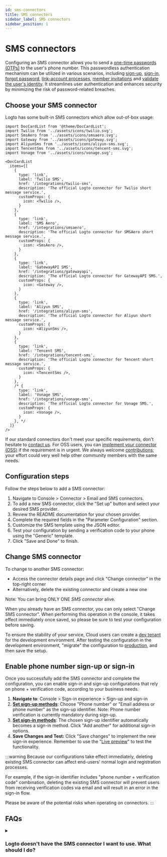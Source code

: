 ```yaml
---
id: sms-connectors
title: SMS connectors
sidebar_label: SMS connectors
sidebar_position: 1
---
```


# SMS connectors

Configuring an SMS connector allows you to send a [one-time passwords (OTPs)](https://auth.wiki/otp) to the user's phone number. This passwordless authentication mechanism can be utilized in various scenarios, including [sign-up](/end-user-flows/sign-up-and-sign-in/sign-up), [sign-in](/end-user-flows/sign-up-and-sign-in/sign-in), [forgot password](/end-user-flows/sign-up-and-sign-in/reset-password), [link-account processes](/end-user-flows/sign-up-and-sign-in/social-sign-in#account-linking), [member invitations](/end-user-flows/organization-experience/invite-organization-members) and [validate the user's identity](/end-user-flows/security-verification). It streamlines user authentication and enhances security by minimizing the risk of password-related breaches.

## Choose your SMS connector

Logto has some built-in SMS connectors which allow out-of-box usage:

```mdx-code-block
import DocCardList from '@theme/DocCardList';
import Twilio from '../assets/icons/twilio.svg';
import SmsAero from '../assets/icons/smsaero.svg';
import Gateway from '../assets/icons/gateway.svg';
import AliyunSms from '../assets/icons/aliyun-sms.svg';
import TencentSms from '../assets/icons/tencent-sms.svg';
import Vonage from '../assets/icons/vonage.svg';

<DocCardList
  items={[
    {
      type: 'link',
      label: 'Twilio SMS',
      href: '/integrations/twilio-sms',
      description: 'The official Logto connector for Twilio short message service.',
      customProps: {
        icon: <Twilio />,
      }
    },
    {
      type: 'link',
      label: 'SMS Aero',
      href: '/integrations/smsaero',
      description: 'The official Logto connector for SMSAero short message service.',
      customProps: {
        icon: <SmsAero />,
      }
    },
    {
      type: 'link',
      label: 'GatewayAPI SMS',
      href: '/integrations/gatewayapi',
      description: 'The official Logto connector for GatewayAPI SMS.',
      customProps: {
        icon: <Gateway />,
      }
    },
    {
      type: 'link',
      label: 'Aliyun SMS',
      href: '/integrations/aliyun-sms',
      description: 'The official Logto connector for Aliyun short message service.',
      customProps: {
        icon: <AliyunSms />,
      }
    },
    {
      type: 'link',
      label: 'Tencent SMS',
      href: '/integrations/tencent-sms',
      description: 'The official Logto connector for Tencent short message service.',
      customProps: {
        icon: <TencentSms />,
      }
    },
    /* {
      type: 'link',
      label: 'Vonage SMS',
      href: '/integrations/vonage-sms',
      description: 'The official Logto connector for Vonage SMS.',
      customProps: {
        icon: <Vonage />,
      }
    }, */
  ]}
/>
```

If our standard connectors don't meet your specific requirements, don't hesitate to [contact us](https://logto.productlane.com/roadmap). For OSS users, you can [implement your connector (OSS)](/logto-oss/develop-your-connector/implement-connectors#build-a-passwordless-connector) if the requirement is in urgent. We always welcome [contributions](/logto-oss/contribution); your effort could very well help other community members with the same needs.

## Configuration steps

Follow the steps below to add a SMS connector:

1. Navigate to <CloudLink to="/connectors/passwordless">Console > Connector > Email and SMS connectors</CloudLink>.
2. To add a new SMS connector, click the "Set up" button and select your desired SMS provider.
3. Review the README documentation for your chosen provider.
4. Complete the required fields in the "Parameter Configuration" section.
5. Customize the SMS template using the JSON editor.
6. Test your configuration by sending a verification code to your phone using the "Generic" template.
7. Click "Save and Done" to finish.

## Change SMS connector

To change to another SMS connector:

- Access the connector details page and click "Change connector" in the top-right corner
- Alternatively, delete the existing connector and create a new one

Note: You can bring ONLY ONE _SMS connector_ alive.

When you already have an SMS connector, you can only select "Change SMS connector". When performing this operation in the console, it takes effect immediately once saved, so please be sure to test your configuration before saving.

To ensure the stability of your service, Cloud users can create a [dev tenant](/logto-cloud/tenant-settings#development) for the development environment. After testing the configuration in the development environment, "migrate" the configuration to [production](/logto-cloud/tenant-settings#production), and then save the setup.

## Enable phone number sign-up or sign-in

Once you successfully add the SMS connector and complete the configuration, you can enable sign-in and sign-up configurations that rely on phone + verification code, according to your business needs.

1. **Navigate to**: <CloudLink to="/sign-in-experience/sign-up-and-sign-in">Console > Sign-in experience > Sign-up and sign-in</CloudLink>
2. [**Set sign-up methods**](/end-user-flows/sign-up-and-sign-in/sign-up): Choose "Phone number" or "Email address or phone number" as the sign-up identifier. Note: Phone number verification is currently mandatory during sign-up.
3. [**Set sign-in methods**](/end-user-flows/sign-up-and-sign-in/sign-in): The chosen sign-up identifier automatically becomes a sign-in method. Click "Add another" for additional sign-in options.
4. **Save Changes and Test:** Click "Save changes" to implement the new sign-in experience. Remember to use the "[Live preview](/customization/live-preview)" to test the functionality.

:::warning
Because our configurations take effect immediately, deleting existing SMS connector can affect end-users' normal login and registration processes.

For example, if the sign-in identifier includes "phone number + verification code" combination, deleting the existing SMS connector will prevent users from receiving verification codes via email and will result in an error in the sign-in flow.

Please be aware of the potential risks when operating on connectors.
:::

## FAQs

<details>
<summary>

### Logto doesn't have the SMS connector I want to use. What should I do?

</summary>

We're still working on more connectors. If you require further options, just let us know your needs in Discord and file a Feature Request on [GitHub](https://github.com/logto-io/logto/issues). If you need further assistance, you can also [contact us via email](mailto:contact@logto.io).

For open-source Logto users, we provide an easy-to-extend connector creation method, allowing you to [customize your own connector](/logto-oss/develop-your-connector) based on your specific scenarios. You are always welcomed to submit a pull request to Logto, so that others in the community may also benefit from your work.

</details>
